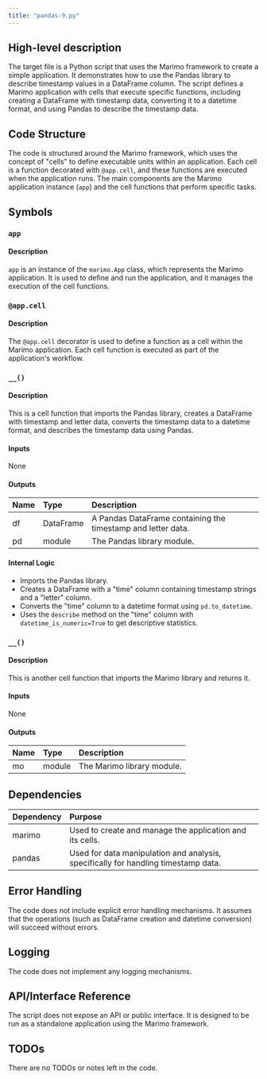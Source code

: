 ```yaml
---
title: "pandas-9.py"
---
```


## High-level description

The target file is a Python script that uses the Marimo framework to create a simple application. It demonstrates how to use the Pandas library to describe timestamp values in a DataFrame column. The script defines a Marimo application with cells that execute specific functions, including creating a DataFrame with timestamp data, converting it to a datetime format, and using Pandas to describe the timestamp data.

## Code Structure

The code is structured around the Marimo framework, which uses the concept of "cells" to define executable units within an application. Each cell is a function decorated with `@app.cell`, and these functions are executed when the application runs. The main components are the Marimo application instance (`app`) and the cell functions that perform specific tasks.

## Symbols

### `app`
#### Description
`app` is an instance of the `marimo.App` class, which represents the Marimo application. It is used to define and run the application, and it manages the execution of the cell functions.

### `@app.cell`
#### Description
The `@app.cell` decorator is used to define a function as a cell within the Marimo application. Each cell function is executed as part of the application's workflow.

### `__()`
#### Description
This is a cell function that imports the Pandas library, creates a DataFrame with timestamp and letter data, converts the timestamp data to a datetime format, and describes the timestamp data using Pandas.

#### Inputs
None

#### Outputs
| Name | Type | Description |
|:-----|:-----|:------------|
| df | DataFrame | A Pandas DataFrame containing the timestamp and letter data. |
| pd | module | The Pandas library module. |

#### Internal Logic
- Imports the Pandas library.
- Creates a DataFrame with a "time" column containing timestamp strings and a "letter" column.
- Converts the "time" column to a datetime format using `pd.to_datetime`.
- Uses the `describe` method on the "time" column with `datetime_is_numeric=True` to get descriptive statistics.

### `__()`
#### Description
This is another cell function that imports the Marimo library and returns it.

#### Inputs
None

#### Outputs
| Name | Type | Description |
|:-----|:-----|:------------|
| mo | module | The Marimo library module. |

## Dependencies

| Dependency | Purpose |
|:-----------|:--------|
| marimo | Used to create and manage the application and its cells. |
| pandas | Used for data manipulation and analysis, specifically for handling timestamp data. |

## Error Handling

The code does not include explicit error handling mechanisms. It assumes that the operations (such as DataFrame creation and datetime conversion) will succeed without errors.

## Logging

The code does not implement any logging mechanisms.

## API/Interface Reference

The script does not expose an API or public interface. It is designed to be run as a standalone application using the Marimo framework.

## TODOs

There are no TODOs or notes left in the code.